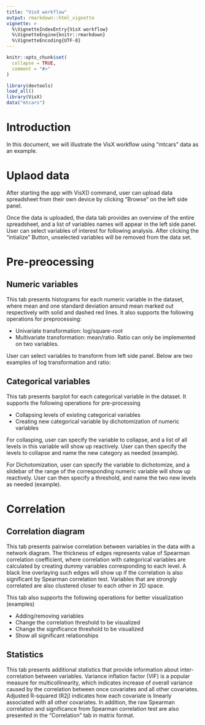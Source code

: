 ```yaml
---
title: "VisX workflow"
output: rmarkdown::html_vignette
vignette: >
  %\VignetteIndexEntry{VisX workflow}
  %\VignetteEngine{knitr::rmarkdown}
  %\VignetteEncoding{UTF-8}
---
```


```r
knitr::opts_chunk$set(
  collapse = TRUE,
  comment = "#>"
)
```

```r
library(devtools)
load_all()
library(VisX)
data("mtcars")
```

# Introduction 

In this document, we will illustrate the VisX workflow using "mtcars" data as an example. 

# Uplaod data

After starting the app with VisX() command, user can upload data spreadsheet from their own device by clicking "Browse" on the left side panel. 

Once the data is uploaded, the data tab provides an overview of the entire spreadsheet, and a list of variables names will appear in the left side panel. User can select variables of interest for following analysis. After clicking the "intialize" Button, unselected variables will be removed from the data set. 


# Pre-preocessing

## Numeric variables

This tab presents histograms for each numeric variable in the dataset, where mean and one standard deviation around mean marked out respectively with solid and dashed red lines. It also supports the following operations for preprocessing:

- Univariate transformation: log/square-root
- Multivariate transformation: mean/ratio. Ratio can only be implemented on two variables. 

User can select variables to transform from left side panel.  Below are two examples of log transformation and ratio:

## Categorical variables

This tab presents barplot for each categorical variable in the dataset. It supports the following operations for pre-processing

- Collapsing levels of existing categorical variables
- Creating new categorical variable by dichotomization of numeric variables

For collasping, user can specify the variable to collapse, and a list of all levels in this variable will show up reactively. User can then specify the levels to collapse and name the new category as needed (example).

For Dichotomization, user can specify the variable to dichotomize, and a slidebar of the range of the corresponding numeric variable will show up reactively. User can then specify a threshold, and name the two new levels as needed (example).


# Correlation

## Correlation diagram

This tab presents pairwise correlation between variables in the data with a network diagram. The thickness of edges represents value of Spearman correlation coefficient, where correlation with categorical variables are calculated by creating dummy variables corresponding to each level. A black line overlaying such edges will show up if the correlation is also significant by Spearman correlation test. Variables that are strongly correlated are also clustered closer to each other in 2D space. 

This tab also supports the following operations for better visualization (examples)

- Adding/removing variables
- Change the correlation threshold to be visualized
- Change the significance threshold to be visualized
- Show all significant relationships

## Statistics

This tab presents additional statistics that provide information about inter-correlation between variables. Variance inflation factor (VIF) is a popular measure for multicollinearity, which indicates increase of overall variance caused by the correlation between once covariates and all other covariates. Adjusted R-squared (R2j) indicates how each covariate is linearly associated with all other covariates. In addition, the raw Spearman correlation and significance from Spearman correlation test are also presented in the "Correlation" tab in matrix format. 




